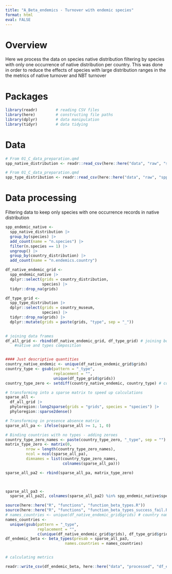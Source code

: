 ```yaml
---
title: "A_Beta_endemics - Turnover with endemic species"
format: html
eval: FALSE
---
```


# Overview

Here we process the data on species native distribution filtering by species with only one occurrence of native distribution per country. This was done in order to reduce the effects of species with large distribution ranges in the the metrics of native turnover and NBT turnover
    
# Packages

```r
library(readr)        # reading CSV files
library(here)         # constructing file paths
library(dplyr)        # data manipulation
library(tidyr)        # data tidying
```


# Data

```r
# From 01_C_data_preparation.qmd
spp_native_distribution <- readr::read_csv(here::here("data", "raw", "spp_native_distribution.csv")) 

# From 01_C_data_preparation.qmd
spp_type_distribution <- readr::read_csv(here::here("data", "raw", "spp_type_distribution.csv")) 
```


# Data processing

Filtering data to keep only species with one occurrence records in native
   distribution
   
```r
spp_endemic_native <- 
  spp_native_distribution |> 
  group_by(species) |>
  add_count(name = "n.species") |> 
  filter(n.species == 1) |> 
  ungroup() |> 
  group_by(country_distribution) |> 
  add_count(name = "n.endemics.country")

df_native_endemic_grid <- 
  spp_endemic_native |> 
  dplyr::select(grids = country_distribution, 
                species) |> 
  tidyr::drop_na(grids)

df_type_grid <- 
  spp_type_distribution |> 
  dplyr::select(grids = country_museum, 
                species) |> 
  tidyr::drop_na(grids) |>
  dplyr::mutate(grids = paste(grids, "type", sep = "_"))
  

# joining data frames
df_all_grid <- rbind(df_native_endemic_grid, df_type_grid) # joining both matrices - 
    #native and types composition


#### Just descriptive quantities
country_native_endemic <- unique(df_native_endemic_grid$grids)
country_type <- gsub(pattern = "_type", 
                     replacement = "",
                     unique(df_type_grid$grids))
country_type_zero <- setdiff(country_native_endemic, country_type) # countries with no type specimen

# transforming into a sparse matrix to speed up calculations
sparse_all <- 
  df_all_grid |> 
  phyloregion::long2sparse(grids = "grids", species = "species") |> 
  phyloregion::sparse2dense()

# Transforming in presence absence matrix
sparse_all_pa <- ifelse(sparse_all >= 1, 1, 0) 

# Binding countries with no types - adding zeroes
country_type_zero_names <- paste(country_type_zero, "_type", sep = "") # this will be used to bind together matrix with types and add the countries with no type
matrix_type_zero <- matrix(0,
         nrow = length(country_type_zero_names),
         ncol = ncol(sparse_all_pa), 
         dimnames = list(country_type_zero_names, 
                         colnames(sparse_all_pa)))

sparse_all_pa2 <- rbind(sparse_all_pa, matrix_type_zero)

 

sparse_all_pa3 <- 
  sparse_all_pa2[, colnames(sparse_all_pa2) %in% spp_endemic_native$species]
```


```r
source(here::here("R", "functions", "function_beta_types.R"))
source(here::here("R", "functions", "function_beta_types_success_fail.R"))
# names_countries <- unique(df_native_endemic_grid$grids) # country names
names_countries <- 
  unique(gsub(pattern = "_type", 
              replacement = "",
              c(unique(df_native_endemic_grid$grids), df_type_grid$grids)))
df_endemic_beta <- beta_types(presab = sparse_all_pa3, 
                          names.countries = names_countries)


# calculating metrics

readr::write_csv(df_endemic_beta, here::here("data", "processed", "df_endemic_beta.csv"))
```

